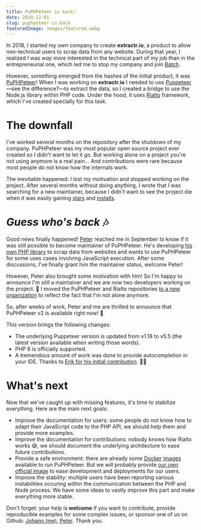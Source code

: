 ```yaml
---
title: PuPHPeteer is back!
date: 2020-12-01
slug: puphpeteer-is-back
featuredImage: images/featured.webp
---
```


In 2018, I started my own company to create **extractr.io**, a product to allow non-technical users to scrap data from
any website. During that year, I realized I was _way more_ interested in the technical part of my job than in the entrepreneurial one, which led me to stop my company and join [Batch](https://batch.com/fr).

However, something emerged from the hashes of the initial product, it was [PuPHPeteer](https://github.com/rialto-php/puphpeteer)! When I was working on **extractr.io** I needed to use [Puppeteer](https://pptr.dev/)—see the difference?—to extract the data, so I created a bridge to use the Node.js library within PHP code. Under the hood, it uses [Rialto](https://github.com/rialto-php/rialto) framework, which I've created specially for this task.

# The downfall

I've worked several months on the repository after the shutdown of my company. PuPHPeteer was my most popular open source project ever created so I didn't want to let it go. But working alone on a project you're not using anymore is a real pain… And contributions were rare because most people do not know how the internals work.

The inevitable happened: I lost my motivation and stopped working on the project. After several months without doing anything, I wrote that I was searching for a new maintainer, because I didn't want to see the project die when it was easily gaining [stars](https://star-history.t9t.io/#rialto-php/puphpeteer) and [installs](https://packagist.org/packages/nesk/puphpeteer/stats).

# _Guess who's back_ 🎶

Good news finally happened! [Peter](https://github.com/spekulatius) reached me in September to know if it was still possible to become maintainer of PuPHPeteer. He's developing [his own PHP library](https://phpscraper.de/) to scrap data from websites and wants to use PuPHPeteer for some uses cases involving JavaScript execution. After some discussions, I've finally grant him the maintainer status, welcome Peter!

However, Peter also brought some motivation with him! So I'm happy to announce I'm _still_ a maintainer and we are now two developers working on the project. 🥳 I moved the PuPHPeteer and Rialto repositories [to a new organization](https://github.com/rialto-php) to reflect the fact that I'm not alone anymore.

So, after weeks of work, Peter and me are thrilled to announce that PuPHPeteer v2 is available right now! 🎉

This version brings the following changes:

- The underlying Puppeteer version is updated from v1.18 to v5.5 (the latest version available when writing those words).
- PHP 8 is officially supported.
- A tremendous amount of work was done to provide autocompletion in your IDE. Thanks to [Erik for his initial contribution](https://github.com/rialto-php/puphpeteer/pull/38). 🙇‍♂️

# What's next

Now that we've caught up with missing features, it's time to stabilize everything. Here are the main next goals:

- Improve the documentation for users: some people do not know how to adapt their JavaScript code to the PHP API, we should help them and provide more examples.
- Improve the documentation for contributions: nobody knows how Rialto works 😅, we should document the underlying architecture to ease future contributions.
- Provide a safe environment: there are already some [Docker](https://github.com/ivastly/docker-puphpeteer) [images](https://github.com/issacg/docker-pupheteer) available to run PuPHPeteer. But we will probably provide [our own official image](https://github.com/rialto-php/puphpeteer/issues/118) to ease development and deployments for our users.
- Improve the stability: multiple users have been reporting various instabilities occuring within the communication between the PHP and Node process. We have some ideas to vastly improve this part and make everything more stable.

Don't forget: your help is **welcome** if you want to contribute, provide reproducible examples for some complex issues, or sponsor one of us on Github: [Johann (me)](https://github.com/sponsors/nesk), [Peter](https://github.com/sponsors/spekulatius). Thank you.
